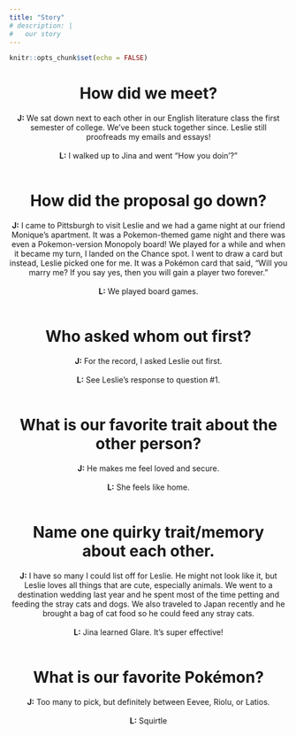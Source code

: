 ```yaml
---
title: "Story"
# description: |
#   our story
---
```


```r
knitr::opts_chunk$set(echo = FALSE)
```

<center>
# How did we meet?
**J:** We sat down next to each other in our English literature class the first semester of college. We've been stuck together since. Leslie still proofreads my emails and essays!
<br> <br>
**L:** I walked up to Jina and went "How you doin'?"
<br> <br>

# How did the proposal go down?
**J:** I came to Pittsburgh to visit Leslie and we had a game night at our friend Monique's apartment. It was a Pokemon-themed game night and there was even a Pokemon-version Monopoly board! We played for a while and when it became my turn, I landed on the Chance spot. I went to draw a card but instead, Leslie picked one for me. It was a Pokémon card that said, "Will you marry me? If you say yes, then you will gain a player two forever." 
<br> <br>
**L:** We played board games.
<br> <br>

# Who asked whom out first? 
**J:** For the record, I asked Leslie out first. 
<br> <br>
**L:** See Leslie's response to question #1.
<br> <br>

# What is our favorite trait about the other person?
**J:** He makes me feel loved and secure. 
<br> <br>
**L:** She feels like home.
<br> <br>

# Name one quirky trait/memory about each other.
**J:** I have so many I could list off for Leslie. He might not look like it, but Leslie loves all things that are cute, especially animals. We went to a destination wedding last year and he spent most of the time petting and feeding the stray cats and dogs. We also traveled to Japan recently and he brought a bag of cat food so he could feed any stray cats. 
<br> <br>
**L:** Jina learned Glare. It's super effective!
<br> <br>

# What is our favorite Pokémon?
**J:** Too many to pick, but definitely between Eevee, Riolu, or Latios.
<br> <br>
**L:** Squirtle
<br> <br>

</center>
